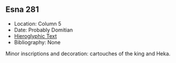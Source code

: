 ## Esna 281 {-}  


- Location: Column 5
- Date: Probably Domitian 
- [Hieroglyphic Text](https://www.ifao.egnet.net/uploads/publications/enligne/Temples-Esna003.pdf#page=234){target="_blank"}  
- Bibliography: None

Minor inscriptions and decoration: cartouches of the king and Heka.